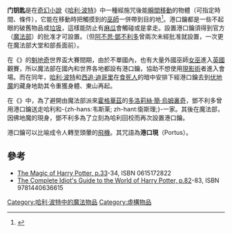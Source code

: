 {{in-universe|time=2014-09-27T01:43:17+00:00}}
{{noteTA
|T=zh-hans:门钥匙; zh-hant:港口鑰;
|1=zh-hans:门钥匙; zh-hant:港口鑰;
|2=zh-hans:伏地魔; zh-hant:佛地魔;
|3=zh-hans:多洛莉絲·簡·烏姆裏奇; zh-hant:桃樂絲·恩不里居;
}}

'''门钥匙'''是在[[奇幻小說|奇幻小說]]《[[哈利·波特|哈利·波特]]》中一種經施咒後能[[瞬間移動|瞬間移動]]的物體（可指定時間、條件），它能在移動時把觸摸到的[[巫師_(哈利波特)|巫師]]一併帶到目的地<ref>{{Cite news|url=https://www.pottermore.com/writing-by-jk-rowling/portkeys|title=Portkeys|work=Pottermore|accessdate=2018-05-13|language=en|archive-date=2016-03-07|archive-url=https://web.archive.org/web/20160307221556/https://www.pottermore.com/writing-by-jk-rowling/portkeys|dead-url=no}}</ref>。港口鑰都是一些不起眼的破舊物品或[[垃圾|垃圾]]，這樣能防止有[[麻瓜|麻瓜]]會觸碰或是拿走。設置港口鑰須得到官方（[[魔法部|魔法部]]）的批准才可設置。（但[[阿不思·鄧不利多|阿不思·鄧不利多]]曾兩次未經批准就設置，一次更在魔法部大堂和部長面前）。

在《{{哈利波特4}}》的[[魁地奇|魁地奇]]世界盃大賽間期，由於不單國內，也有大量外國巫師[[女巫|女巫]]進入[[英國|英國]]觀賽，所以魔法部在國內和世界各地都設有港口鑰，協助不想使用[[現影術|現影術]]者進入會場。而在同年，[[哈利·波特|哈利·波特]]和[[西追·迪哥里|西追·迪哥里]]在[[食死人|食死人]]的暗中安排下經港口鑰去到[[伏地魔|伏地魔]]的藏身地助其令重獲身體、東山再起。

在《{{哈利波特5}}》中，為了避開由魔法部派來[[霍格華茲|霍格華茲]]的[[桃樂絲·恩不里居|多洛莉絲·簡·烏姆裏奇]]，鄧不利多曾用港口鑰送走哈利和-{zh-hans:韦斯莱; zh-hant:衛斯理;}-一家。其後在魔法部，因佛地魔的現身，鄧不利多為了立刻為哈利回校而再次設置港口鑰。

港口鑰可以比喻成令人轉至頭暈的[[飛機|飛機]]。其咒語為'''港口現'''（Portus）。

==參考==
<references />
*[http://books.google.com.hk/books?id=c_KYSDoCYQ4C&pg=PA33 The Magic of Harry Potter, p.33]-34, ISBN 0615172822
*[http://books.google.com.hk/books?id=OGjYVAIXxyQC&pg=PA82 The Complete Idiot's Guide to the World of Harry Potter, p.82]-83, ISBN 9781440636615

{{哈利波特}}

[[Category:哈利·波特中的魔法物品|Category:哈利·波特中的魔法物品]]
[[Category:虛構物品|Category:虛構物品]]
